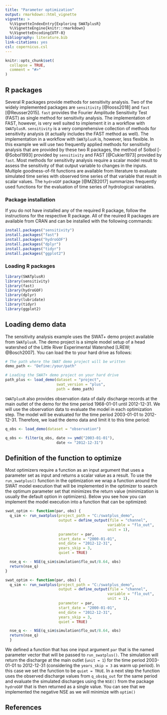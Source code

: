 ```yaml
---
title: "Parameter optimization"
output: rmarkdown::html_vignette
vignette: >
  %\VignetteIndexEntry{Exploring SWATplusR}
  %\VignetteEngine{knitr::rmarkdown}
  %\VignetteEncoding{UTF-8}
bibliography: literature.bib
link-citations: yes
csl: copernicus.csl
---
```


```r
knitr::opts_chunk$set(
  collapse = TRUE,
  comment = "#>"
)
```

## R packages

Several R packages provide methods for sensitivity analysis. Two of the widely implemented packages are `sensitivity` [@Iooss2018] and `fast` [@Reusser2015]. `fast` provides the Fourier Amplitude Sensitivity Test (FAST) as single method for sensitivity analysis. The implementation of FAST, however, is very well suited to implement it in a workflow with `SWATplusR`. `sensitivity` is a very comprehensive collection of methods for sensitivity analysis (it actually includes the FAST method as well). The implementation in a workflow with `SWATplusR` is, however, less flexible.
In this example we will use two frequently applied methods for sensitivity analysis that are provided by these two R packages, the method of Solbol [-@Sobol1993] provided by `sensitivity` and FAST [@Cukier1973] provided by `fast`.
Most methods for sensitivity analysis require a scalar model result to assess the sensitivity of that output variable to changes in the inputs. Multiple goodness-of-fit functions are available from literature to evaluate simulated time series with observed time series of that variable that result in scalar values. The `hydroGOF` package [@MZB2017] summarizes frequently used functions for the evaluation of time series of hydrological variables.

### Package installation

If you do not have installed any of the required R package, follow the instructions for the respective R package. All of the reuired R packages are available from CRAN and can be installed with the following commands:
```r
install.packages("sensitivity")
install.packages("fast")
install.packages("hydroGOF")
install.packages("dplyr")
install.packages("tidyr")
install.packages("ggplot2")
```

### Loading R packages
```r
library(SWATplusR)
library(sensitivity)
library(fast)
library(hydroGOF)
library(dplyr)
library(lubridate)
library(tidyr)
library(ggplot2)
```

## Loading demo data

The sensitivity analysis example uses the SWAT+ demo project available from `SWATplusR`. The demo project is a simple model setup of a head watershed of the Little River Experimental Watershed [LREW; @Bosch2007]. You can load the to your hard drive as follows:

```r
# The path where the SWAT demo project will be written
demo_path <- "Define:/your/path"

# Loading the SWAT+ demo project on your hard drive
path_plus <- load_demo(dataset = "project",
                       swat_version = "plus",
                       path = demo_path)
```

`SWATplusR` also provides observation data of daily discharge records at the main outlet of the demo for the time period 1968-01-01 until 2012-12-31. We will use the observation data to evaluate the model in each optimization step. The model will be evaluated for the time period 2003-01-01 to 2012-12-31. Therefore, we load the demo data and limit it to this time period:

```r
q_obs <- load_demo(dataset = "observation")

q_obs <- filter(q_obs, date >= ymd("2003-01-01"),
                       date <= "2012-12-31")
```

## Definition of the function to optimize

Most optimizers require a function as an input argument that uses a parameter set as input and returns a scalar value as a result. To use the `run_swatplus()` function in the optimization we wrap a function around the SWAT model execution that will be implemented in the optimizer to search the optimum parameter set that minimizes the return value (minimization is usually the default option in optimizers). Below you see how you can implement the model execution into a function that can be optimized:

```r
swat_optim <- function(par, obs) {
  q_sim <- run_swatplus(project_path = "C:/swatplus_demo",
                        output = define_output(file = "channel",
                                              variable = "flo_out",
                                              unit = 1),
                        parameter = par,
                        start_date = "2000-01-01",
                        end_date = "2012-12-31",
                        years_skip = 3,
                        quiet = TRUE)

  nse_q <- - NSE(q_sim$simulation$flo_out/8.64, obs)
  return(nse_q)
}

swat_optim <- function(par, obs) {
  q_sim <- run_swatplus(project_path = "C:/swatplus_demo",
                        output = define_output(file = "channel",
                                              variable = "flo_out",
                                              unit = 1),
                        parameter = par,
                        start_date = "2000-01-01",
                        end_date = "2012-12-31",
                        years_skip = 3,
                        quiet = TRUE)

  nse_q <- - NSE(q_sim$simulation$flo_out/8.64, obs)
  return(nse_q)
  }
```

We defined a function that has one input argument `par` that is the named parameter vector that will be passed to `run_swatplus()`. The simulation will return the discharge at the main outlet (`unit = 1`) for the time period 2003-01-01 to 2012-12-31 (considering the `years_skip = 3` as warm up period). In this case we set the function to be `quiet = TRUE`. In a next step the function uses the observed discharge values from `q_obs$q_out` for the same period and evaluate the simulated discharges using the `NSE()` from the package `hydroGOF` that is then returned as a single value. You can see that we implemented the negative NSE as we will minimize with `optim()`


## References
